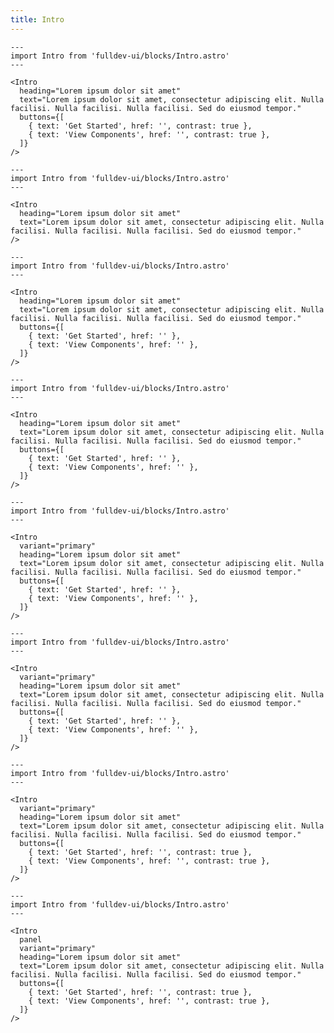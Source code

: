 ```yaml
---
title: Intro
---
```


```astro live
---
import Intro from 'fulldev-ui/blocks/Intro.astro'
---

<Intro
  heading="Lorem ipsum dolor sit amet"
  text="Lorem ipsum dolor sit amet, consectetur adipiscing elit. Nulla facilisi. Nulla facilisi. Nulla facilisi. Sed do eiusmod tempor."
  buttons={[
    { text: 'Get Started', href: '', contrast: true },
    { text: 'View Components', href: '', contrast: true },
  ]}
/>
```

```astro live
---
import Intro from 'fulldev-ui/blocks/Intro.astro'
---

<Intro
  heading="Lorem ipsum dolor sit amet"
  text="Lorem ipsum dolor sit amet, consectetur adipiscing elit. Nulla facilisi. Nulla facilisi. Nulla facilisi. Sed do eiusmod tempor."
/>
```

```astro live
---
import Intro from 'fulldev-ui/blocks/Intro.astro'
---

<Intro
  heading="Lorem ipsum dolor sit amet"
  text="Lorem ipsum dolor sit amet, consectetur adipiscing elit. Nulla facilisi. Nulla facilisi. Nulla facilisi. Sed do eiusmod tempor."
  buttons={[
    { text: 'Get Started', href: '' },
    { text: 'View Components', href: '' },
  ]}
/>
```

```astro live
---
import Intro from 'fulldev-ui/blocks/Intro.astro'
---

<Intro
  heading="Lorem ipsum dolor sit amet"
  text="Lorem ipsum dolor sit amet, consectetur adipiscing elit. Nulla facilisi. Nulla facilisi. Nulla facilisi. Sed do eiusmod tempor."
  buttons={[
    { text: 'Get Started', href: '' },
    { text: 'View Components', href: '' },
  ]}
/>
```

```astro live
---
import Intro from 'fulldev-ui/blocks/Intro.astro'
---

<Intro
  variant="primary"
  heading="Lorem ipsum dolor sit amet"
  text="Lorem ipsum dolor sit amet, consectetur adipiscing elit. Nulla facilisi. Nulla facilisi. Nulla facilisi. Sed do eiusmod tempor."
  buttons={[
    { text: 'Get Started', href: '' },
    { text: 'View Components', href: '' },
  ]}
/>
```

```astro live
---
import Intro from 'fulldev-ui/blocks/Intro.astro'
---

<Intro
  variant="primary"
  heading="Lorem ipsum dolor sit amet"
  text="Lorem ipsum dolor sit amet, consectetur adipiscing elit. Nulla facilisi. Nulla facilisi. Nulla facilisi. Sed do eiusmod tempor."
  buttons={[
    { text: 'Get Started', href: '' },
    { text: 'View Components', href: '' },
  ]}
/>
```

```astro live
---
import Intro from 'fulldev-ui/blocks/Intro.astro'
---

<Intro
  variant="primary"
  heading="Lorem ipsum dolor sit amet"
  text="Lorem ipsum dolor sit amet, consectetur adipiscing elit. Nulla facilisi. Nulla facilisi. Nulla facilisi. Sed do eiusmod tempor."
  buttons={[
    { text: 'Get Started', href: '', contrast: true },
    { text: 'View Components', href: '', contrast: true },
  ]}
/>
```

```astro live
---
import Intro from 'fulldev-ui/blocks/Intro.astro'
---

<Intro
  panel
  variant="primary"
  heading="Lorem ipsum dolor sit amet"
  text="Lorem ipsum dolor sit amet, consectetur adipiscing elit. Nulla facilisi. Nulla facilisi. Nulla facilisi. Sed do eiusmod tempor."
  buttons={[
    { text: 'Get Started', href: '', contrast: true },
    { text: 'View Components', href: '', contrast: true },
  ]}
/>
```
